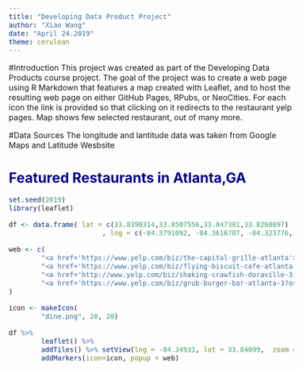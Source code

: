 ---
title: "Developing Data Product Project"
author: "Xiao Wang"
date: "April 24.2019"
theme: cerulean
---

<style type="text/css">

body{ /* Normal  */
      font-size: 16px;
  }

}
h1.title {
  font-size: 38px;
  color: DarkRed;
}
h1 { /* Header 1 */
  font-size: 28px;
  color: DarkBlue;
}

</style>

#Introduction
This project was created as part of the Developing Data Products course project. 
The goal of the project was to create a web page using R Markdown that features a map created with Leaflet, 
and to host the resulting web page on either GitHub Pages, RPubs, or NeoCities.
For each icon the link is provided so that clicking on it redirects to the restaurant yelp pages.
Map shows few selected restaurant, out of many more.

#Data Sources
The longitude and lantitude data was taken from Google Maps and Latitude Wesbsite

# Featured Restaurants in Atlanta,GA

```{r}
set.seed(2019)
library(leaflet)

df <- data.frame( lat = c(33.8390314,33.8507556,33.847381,33.8268097)
                       , lng = c(-84.3791092, -84.3616707, -84.323776, -84.3326904) )

web <- c(
        "<a href='https://www.yelp.com/biz/the-capital-grille-atlanta'>The Capital Grille</a>",
        "<a href='https://www.yelp.com/biz/flying-biscuit-cafe-atlanta-8'>Flying Biscuit Cafe</a>",
        "<a href='http://www.yelp.com/biz/shaking-crawfish-doraville-3'>Shaking Crawfish</a>",
        "<a href='https://www.yelp.com/biz/grub-burger-bar-atlanta-3?osq=Grub+Burger+Bar'>Grub Burger Bar</a>"
)

icon <- makeIcon(
        "dine.png", 20, 20)  

df %>% 
        leaflet() %>%
        addTiles() %>% setView(lng = -84.34931, lat = 33.84099,  zoom = 13) %>% 
        addMarkers(icon=icon, popup = web)
```